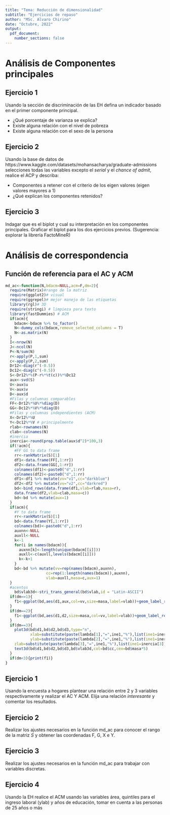 ```yaml
---
title: "Tema: Reducción de dimensionalidad"
subtitle: "Ejercicios de repaso"
author: "MSc. Alvaro Chirino"
date: "Octubre, 2022"
output: 
  pdf_document: 
    number_sections: false
---
```


# Análisis de Componentes principales

## Ejercicio 1 

Usando la sección de discriminación de las EH defina un indicador basado en el primer componente principal.

  + ¿Qué porcentaje de varianza se explica?
  + Existe alguna relación con el nivel de pobreza
  + Existe alguna relación con el sexo de la persona

## Ejercicio 2 

Usando la base de datos de https://www.kaggle.com/datasets/mohansacharya/graduate-admissions selecciones todas las variables excepto el *serial* y el *chance of admit*, realice el ACP y describa:

  + Componentes a retener con el criterio de los eigen valores (eigen valores mayores a 1)
  + ¿Qué explican los componentes retenidos?

## Ejercicio 3

Indagar que es el biplot y cual su interpretación en los componentes principales. Graficar el biplot para los dos ejercicios previos. (Sugerencia: explorar la librería FactoMineR)

# Análisis de correspondencia

## Función de referencia para el AC y ACM

```r
md_ac<-function(N,bdacm=NULL,acm=F,dm=2){
  require(Matrix)#rango de la matriz
  require(ggplot2)# visual
  require(ggrepel)# mejor manejo de las etiquetas
  library(rgl)# 3D
  require(stringi) # limpieza para texto
  library(fastDummies) # ACM
  if(acm){
    bdacm<-bdacm %>% to_factor()
    N<-dummy_cols(bdacm,remove_selected_columns = T)
    N<-as.matrix(N)
  }
  I<-nrow(N)
  J<-ncol(N)
  P<-N/sum(N)
  r<-apply(P,1,sum)
  c<-apply(P,2,sum)
  Dr12<-diag(r^(-0.5))
  Dc12<-diag(c^(-0.5))
  S<-Dr12%*%(P-r%*%t(c))%*%Dc12
  aux<-svd(S)
  U<-aux$u
  V<-aux$v
  D<-aux$d
  #Filas y columnas comparables
  FF<-Dr12%*%U%*%diag(D)
  GG<-Dc12%*%V%*%diag(D)
  #Filas y columnas independientes (ACM)
  X<-Dr12%*%U
  Y<-Dc12%*%V # principalmente
  rlab<-rownames(N)
  clab<-colnames(N)
  #inercia
  inercia<-round(prop.table(aux$d^2)*100,3)
  if(!acm){
    #FF GG to data frame
    rr<-rankMatrix(S)[1]
    df1<-data.frame(FF[,1:rr])
    df2<-data.frame(GG[,1:rr])
    colnames(df1)<-paste0("d",1:rr)
    colnames(df2)<-paste0("d",1:rr)
    df1<-df1 %>% mutate(vv="v1",cc="darkblue")
    df2<-df2 %>% mutate(vv="v2",cc="darkred")
    bd<-bind_rows(data.frame(df1,vlab=rlab,masa=r),
    data.frame(df2,vlab=clab,masa=c))
    bd<-bd %>% mutate(aux=1)
  }
  if(acm){
    #Y to data frame
    rr<-rankMatrix(S)[1]
    bd<-data.frame(Y[,1:rr])
    colnames(bd)<-paste0("d",1:rr)
    auxnn<-NULL
    auxll<-NULL
    k<-1
    for(i in names(bdacm)){
      auxnn[k]<-length(unique(bdacm[[i]]))
      auxll<-c(auxll,levels(bdacm[[i]]))
      k<-k+1
    }
    bd<-bd %>% mutate(vv=rep(names(bdacm),auxnn),
                  cc=rep(1:length(names(bdacm)),auxnn),
                  vlab=auxll,masa=c,aux=1)
  }
  #acentos 
    bd$vlab3d<-stri_trans_general(bd$vlab,id = "Latin-ASCII")
  if(dm==1){
    f1<-ggplot(bd,aes(d1,aux,col=vv,size=masa,label=vlab))+geom_label_repel(max.overlaps=Inf)+scale_size_continuous(range = c(1,7))+theme(legend.position="none",axis.text.y=element_blank(),axis.ticks.y=element_blank())+ylab("")+xlab(substitute(paste(lambda[1],"=",ine1,"%"),list(ine1=inercia[1])))
  }
  if(dm==2){
    f1<-ggplot(bd,aes(d1,d2,size=masa,col=vv,label=vlab))+geom_label_repel(max.overlaps=Inf)+scale_size_continuous(range = c(1,7))+theme(legend.position="none")+xlab(substitute(paste(lambda[1],"=",ine1,"%"),list(ine1=inercia[1])))+ylab(substitute(paste(lambda[2],"=",ine2,"%"),list(ine2=inercia[2])))
  } 
  if(dm==3){
    plot3d(bd$d1,bd$d2,bd$d3,type="n",
           xlab=substitute(paste(lambda[1],"=",ine1,"%"),list(ine1=inercia[1])),
           ylab=substitute(paste(lambda[2],"=",ine1,"%"),list(ine1=inercia[2])),
    zlab=substitute(paste(lambda[3],"=",ine1,"%"),list(ine1=inercia[3])))
    text3d(bd$d1,bd$d2,bd$d3,bd$vlab3d,col=bd$cc,cex=bd$masa*5)
  }
  if(dm<3){print(f1)}  
}
```

## Ejercicio 1

Usando la encuesta a hogares plantear una relación entre 2 y 3 variables respectivamente y realizar el AC Y ACM. Elija una relación *interesante* y comentar los resultados.

## Ejercicio 2

Realizar los ajustes necesarios en la función md_ac para conocer el rango de la matriz $S$ y obtener las coordenadas F, G, X e Y.

## Ejercicio 3

Realizar los ajustes necesarios en la función md_ac para trabajar con variables discretas. 

## Ejercicio 4 

Usando la EH realice el ACM usando las variables área, quintiles para el ingreso laboral (ylab) y años de educación, tomar en cuenta a las personas de 25 años o más
